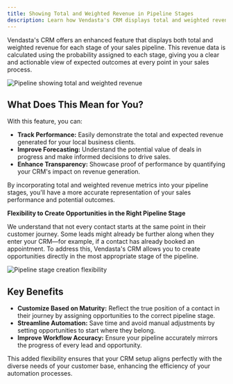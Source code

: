```yaml
---
title: Showing Total and Weighted Revenue in Pipeline Stages
description: Learn how Vendasta's CRM displays total and weighted revenue for each stage of your sales pipeline.
---
```


Vendasta's CRM offers an enhanced feature that displays both total and weighted revenue for each stage of your sales pipeline. This revenue data is calculated using the probability assigned to each stage, giving you a clear and actionable view of expected outcomes at every point in your sales process.

![Pipeline showing total and weighted revenue](./img/crm/opportunities/pipeline-total-weighted-revenue.jpg)

## What Does This Mean for You?

With this feature, you can:

- **Track Performance:** Easily demonstrate the total and expected revenue generated for your local business clients.
- **Improve Forecasting:** Understand the potential value of deals in progress and make informed decisions to drive sales.
- **Enhance Transparency:** Showcase proof of performance by quantifying your CRM's impact on revenue generation.

By incorporating total and weighted revenue metrics into your pipeline stages, you'll have a more accurate representation of your sales performance and potential outcomes.

**Flexibility to Create Opportunities in the Right Pipeline Stage**

We understand that not every contact starts at the same point in their customer journey. Some leads might already be further along when they enter your CRM—for example, if a contact has already booked an appointment. To address this, Vendasta's CRM allows you to create opportunities directly in the most appropriate stage of the pipeline.

![Pipeline stage creation flexibility](./img/crm/opportunities/pipeline-stage-creation.jpg)

## Key Benefits

- **Customize Based on Maturity:** Reflect the true position of a contact in their journey by assigning opportunities to the correct pipeline stage.
- **Streamline Automation:** Save time and avoid manual adjustments by setting opportunities to start where they belong.
- **Improve Workflow Accuracy:** Ensure your pipeline accurately mirrors the progress of every lead and opportunity.

This added flexibility ensures that your CRM setup aligns perfectly with the diverse needs of your customer base, enhancing the efficiency of your automation processes.